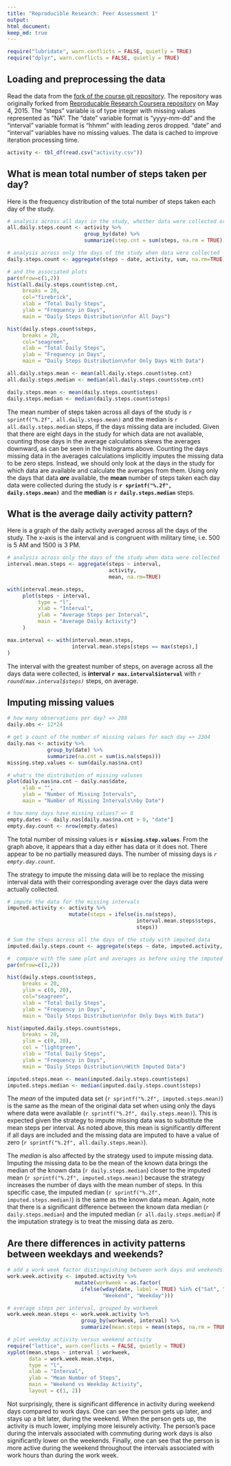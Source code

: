 ```yaml
---
title: "Reproducible Research: Peer Assessment 1"
output: 
html_document:
keep_md: true
---
```


```r
require("lubridate", warn.conflicts = FALSE, quietly = TRUE)
require("dplyr", warn.conflicts = FALSE, quietly = TRUE)
```

## Loading and preprocessing the data

Read the data from the [fork of the course git repository][1]. The repository was originally forked from [Reproducable Research Coursera repository][2] on May 4, 2015. The "steps" variable is of type integer with missing values represented as "NA". The "date" variable format is "yyyy-mm-dd" and the "interval" variable format is "hhmm" with leading zeros dropped. "date" and "interval" variables have no missing values. The data is cached to improve iteration processing time.

```r
activity <- tbl_df(read.csv("activity.csv"))
```

## What is mean total number of steps taken per day?

Here is the frequency distribution of the total number of steps taken each day of the study.

```r
# analysis across all days in the study, whether data were collected or not
all.daily.steps.count <- activity %>% 
                         group_by(date) %>% 
                         summarize(step.cnt = sum(steps, na.rm = TRUE))

# analysis across only the days of the study when data were collected
daily.steps.count <- aggregate(steps ~ date, activity, sum, na.rm=TRUE)

# and the associated plots
par(mfrow=c(1,2))
hist(all.daily.steps.count$step.cnt,
     breaks = 20,
     col="firebrick",
     xlab = "Total Daily Steps",
     ylab = "Frequency in Days",
     main = "Daily Steps Distribution\nfor All Days")

hist(daily.steps.count$steps,
     breaks = 20,
     col="seagreen",
     xlab = "Total Daily Steps",
     ylab = "Frequency in Days",
     main = "Daily Steps Distribution\nfor Only Days With Data")

all.daily.steps.mean <- mean(all.daily.steps.count$step.cnt)
all.daily.steps.median <- median(all.daily.steps.count$step.cnt)

daily.steps.mean <- mean(daily.steps.count$steps)
daily.steps.median <- median(daily.steps.count$steps)
```

The mean number of steps taken across all days of the study is `r sprintf("%.2f", all.daily.steps.mean)` and the median is `r all.daily.steps.median` steps, if the days missing data are included. Given that there are eight days in the study for which data are not available, counting those days in the average calculations skews the averages downward, as can be seen in the histograms above. Counting the days missing data in the averages calculations implicitly imputes the missing data to be zero steps. Instead, we should only look at the days in the study for which data are available and calculate the averages from them. Using only the days that data ***are*** available, the **mean** number of steps taken each day data were collected during the study is **`r sprintf("%.2f", daily.steps.mean)`** and the **median** is **`r daily.steps.median`** steps.

## What is the average daily activity pattern?

Here is a graph of the daily activity averaged across all the days of the study. The x-axis is the interval and is congruent with military time, i.e. 500 is 5 AM and 1500 is 3 PM.

```r
# analysis across only the days of the study when data were collected
interval.mean.steps <- aggregate(steps ~ interval, 
                                 activity, 
                                 mean, na.rm=TRUE)

with(interval.mean.steps, 
     plot(steps ~ interval, 
          type = "l",
          xlab = "Interval",
          ylab = "Average Steps per Interval",
          main = "Average Daily Activity")
     )

max.interval <- with(interval.mean.steps,
                     interval.mean.steps[steps == max(steps),]
)
```

The interval with the greatest number of steps, on average across all the days data were collected, is **interval `r max.interval$interval`** with *`r round(max.interval$steps)`* steps, on average.

## Imputing missing values

```r
# how many observations per day? => 288
daily.obs <- 12*24

# get a count of the number of missing values for each day => 2304
daily.nas <- activity %>% 
             group_by(date) %>% 
             summarize(na.cnt = sum(is.na(steps)))
missing.step.values <- sum(daily.nas$na.cnt)

# what's the distribution of missing valuses
plot(daily.nas$na.cnt ~ daily.nas$date, 
     xlab = "",
     ylab = "Number of Missing Intervals",
     main = "Number of Missing Intervals\nby Date")

# how many days have missing values? => 8
empty.dates <- daily.nas[daily.nas$na.cnt > 0, "date"]
empty.day.count <- nrow(empty.dates)
```

The total number of missing values is **`r missing.step.values`**. From the graph above, it appears that a day either has data or it does not. There appear to be no partially measured days. The number of missing days is *`r empty.day.count`*.

The strategy to impute the missing data will be to replace the missing interval data with their corresponding average over the days data were actually collected.

```r
# impute the data for the missing intervals
imputed.activity <- activity %>%
                    mutate(steps = ifelse(is.na(steps), 
                                          interval.mean.steps$steps, 
                                          steps))

# Sum the steps across all the days of the study with imputed data
imputed.daily.steps.count <- aggregate(steps ~ date, imputed.activity, sum)

#  compare with the same plot and averages as before using the imputed data
par(mfrow=c(1,2))

hist(daily.steps.count$steps,
     breaks = 20,
     ylim = c(0, 20),
     col="seagreen",
     xlab = "Total Daily Steps",
     ylab = "Frequency in Days",
     main = "Daily Steps Distribution\nfor Only Days With Data")

hist(imputed.daily.steps.count$steps,
     breaks = 20,
     ylim = c(0, 20),
     col = "lightgreen",
     xlab = "Total Daily Steps",
     ylab = "Frequency in Days",
     main = "Daily Steps Distribution\nWith Imputed Data")

imputed.steps.mean <- mean(imputed.daily.steps.count$steps)
imputed.steps.median <- median(imputed.daily.steps.count$steps)
```

The *mean* of the imputed data set (`r sprintf("%.2f", imputed.steps.mean)`) is the same as the mean of the original data set when using only the days where data were available (`r sprintf("%.2f", daily.steps.mean)`). This is expected given the strategy to impute missing data was to substitute the mean steps per interval. As noted above, this mean is significantly different if all days are included and the missing data are imputed to have a value of zero (`r sprintf("%.2f", all.daily.steps.mean)`).

The *median* is also affected by the strategy used to impute missing data. Imputing the missing data to be the mean of the known data brings the median of the known data (`r daily.steps.median`) closer to the imputed mean (`r sprintf("%.2f", imputed.steps.mean)`) because the strategy increases the number of days with the mean number of steps. In this specific case, the imputed median (`r sprintf("%.2f", imputed.steps.median)`) is the same as the known data mean. Again, note that there is a significant difference between the known data median (`r daily.steps.median`) and the imputed median (`r all.daily.steps.median`) if the imputation strategy is to treat the missing data as zero.

## Are there differences in activity patterns between weekdays and weekends?

```r
# add a work week factor distinguishing between work days and weekends
work.week.activity <- imputed.activity %>%
                      mutate(workweek = as.factor(
                        ifelse(wday(date, label = TRUE) %in% c("Sat", "Sun"),
                               "Weekend", "Weekday"))) 

# average steps per interval, grouped by workweek
work.week.mean.steps <- work.week.activity %>% 
                        group_by(workweek, interval) %>% 
                        summarize(mean.steps = mean(steps, na.rm = TRUE))

# plot weekday activity versus weekend activity
require("lattice", warn.conflicts = FALSE, quietly = TRUE)
xyplot(mean.steps ~ interval | workweek, 
       data = work.week.mean.steps, 
       type = "l",
       xlab = "Interval",
       ylab = "Mean Number of Steps",
       main = "Weekend vs Weekday Activity",
       layout = c(1, 2))
```

Not surprisingly, there is significant difference in activity during weekend days compared to work days. One can see the person gets up later, and stays up a bit later, during the weekend. When the person gets up, the activity is much lower, implying more leisurely activity. The person's pace during the intervals associated with commuting during work days is also significantly lower on the weekends. Finally, one can see that the person is more active during the weekend throughout the intervals associated with work hours than during the work week.

[1]: http://github.com/davelpat/RepData_PeerAssessment1
[2]: http://github.com/rdpeng/RepData_PeerAssessment1
